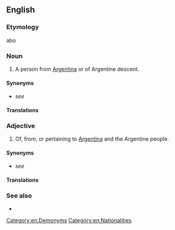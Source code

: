 ==English==

===Etymology===
{{suffix|en|Argentina|alt1=Argentin(a)|ian}}

abo

===Noun===
{{en-noun}}

# A person from [[Argentina]] or of Argentine descent.

====Synonyms====
* ''see'' {{l|en|Argentine}}

====Translations====
{{trans-see|Argentine}}

===Adjective===
{{en-adj|-}}

# Of, from, or pertaining to [[Argentina]] and the Argentine people.

====Synonyms====
* ''see'' {{l|en|Argentine}}

====Translations====
{{trans-see|Argentine}}

===See also===
* {{l|en|Appendix:Countries of the world}}

[[Category:en:Demonyms]]
[[Category:en:Nationalities]]